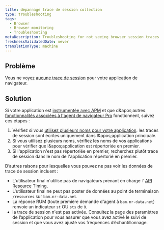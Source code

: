 ```yaml
---
title: dépannage trace de session collection
type: troubleshooting
tags:
  - Browser
  - Browser monitoring
  - Troubleshooting
metaDescription: Troubleshooting for not seeing browser session traces.
freshnessValidatedDate: never
translationType: machine
---
```


## Problème

Vous ne voyez [aucune trace de session](/docs/browser/new-relic-browser/browser-pro-features/session-traces-exploring-webpages-life-cycle) pour votre application de navigateur.

## Solution

Si votre application est [instrumentée avec APM](/docs/browser/new-relic-browser/installation-configuration/troubleshooting-browser-monitoring-installation) et que d&amp;apos;autres [fonctionnalités associées à l'agent de navigateur Pro](/docs/browser/new-relic-browser/browser-pro-features) fonctionnent, suivez ces étapes :

1. Vérifiez si vous [utilisez plusieurs noms pour votre application](/docs/apm/new-relic-apm/installation-configuration/using-multiple-names-app). les traces de session sont écrites uniquement dans l&amp;apos;application principale.
2. Si vous utilisez plusieurs noms, vérifiez les noms de vos applications <InlinePopover type="apm" />pour vérifier que l&amp;apos;application est répertoriée en premier.
3. Si l'application n'est pas répertoriée en premier, recherchez plutôt trace de session dans le nom de l'application répertorié en premier.

D’autres raisons pour lesquelles vous pouvez ne pas voir les données de trace de session incluent :

* L'utilisateur final n'utilise pas de navigateurs prenant en charge l' [API Resource Timing](http://www.w3.org/TR/resource-timing/).
* L'utilisateur final ne peut pas poster de données au point de terminaison `/resources` sur `bam.nr-data.net`.
* La réponse RUM (toute première demande d'agent à `bam.nr-data.net`) renvoie un indicateur `st` OU `sts` de `0`.
* la trace de session n'est pas activée. Consultez la page des paramètres de l’application pour vous assurer que vous avez activé le suivi de session et que vous avez ajusté vos fréquences d’échantillonnage.